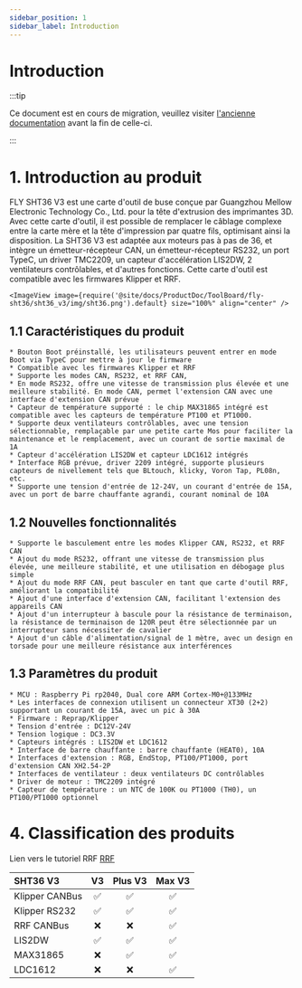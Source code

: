```yaml
---
sidebar_position: 1
sidebar_label: Introduction
---
```




# Introduction

:::tip

Ce document est en cours de migration, veuillez visiter [l'ancienne documentation](https://mellow.klipper.cn/#/) avant la fin de celle-ci.

:::
# 1. Introduction au produit

FLY SHT36 V3 est une carte d'outil de buse conçue par Guangzhou Mellow Electronic Technology Co., Ltd. pour la tête d'extrusion des imprimantes 3D. Avec cette carte d'outil, il est possible de remplacer le câblage complexe entre la carte mère et la tête d'impression par quatre fils, optimisant ainsi la disposition. La SHT36 V3 est adaptée aux moteurs pas à pas de 36, et intègre un émetteur-récepteur CAN, un émetteur-récepteur RS232, un port TypeC, un driver TMC2209, un capteur d'accélération LIS2DW, 2 ventilateurs contrôlables, et d'autres fonctions. Cette carte d'outil est compatible avec les firmwares Klipper et RRF.

    <ImageView image={require('@site/docs/ProductDoc/ToolBoard/fly-sht36/sht36_v3/img/sht36.png').default} size="100%" align="center" />


## 1.1 Caractéristiques du produit

    * Bouton Boot préinstallé, les utilisateurs peuvent entrer en mode Boot via TypeC pour mettre à jour le firmware
    * Compatible avec les firmwares Klipper et RRF
    * Supporte les modes CAN, RS232, et RRF CAN,
    * En mode RS232, offre une vitesse de transmission plus élevée et une meilleure stabilité. En mode CAN, permet l'extension CAN avec une interface d'extension CAN prévue
    * Capteur de température supporté : le chip MAX31865 intégré est compatible avec les capteurs de température PT100 et PT1000.
    * Supporte deux ventilateurs contrôlables, avec une tension sélectionnable, remplaçable par une petite carte Mos pour faciliter la maintenance et le remplacement, avec un courant de sortie maximal de 1A
    * Capteur d'accélération LIS2DW et capteur LDC1612 intégrés
    * Interface RGB prévue, driver 2209 intégré, supporte plusieurs capteurs de nivellement tels que BLtouch, klicky, Voron Tap, PL08n, etc.
    * Supporte une tension d'entrée de 12-24V, un courant d'entrée de 15A, avec un port de barre chauffante agrandi, courant nominal de 10A

## 1.2 Nouvelles fonctionnalités

    * Supporte le basculement entre les modes Klipper CAN, RS232, et RRF CAN
    * Ajout du mode RS232, offrant une vitesse de transmission plus élevée, une meilleure stabilité, et une utilisation en débogage plus simple
    * Ajout du mode RRF CAN, peut basculer en tant que carte d'outil RRF, améliorant la compatibilité
    * Ajout d'une interface d'extension CAN, facilitant l'extension des appareils CAN
    * Ajout d'un interrupteur à bascule pour la résistance de terminaison, la résistance de terminaison de 120R peut être sélectionnée par un interrupteur sans nécessiter de cavalier
    * Ajout d'un câble d'alimentation/signal de 1 mètre, avec un design en torsade pour une meilleure résistance aux interférences

## 1.3 Paramètres du produit

    * MCU : Raspberry Pi rp2040, Dual core ARM Cortex-M0+@133MHz
    * Les interfaces de connexion utilisent un connecteur XT30 (2+2) supportant un courant de 15A, avec un pic à 30A
    * Firmware : Reprap/Klipper
    * Tension d'entrée : DC12V-24V
    * Tension logique : DC3.3V
    * Capteurs intégrés : LIS2DW et LDC1612
    * Interface de barre chauffante : barre chauffante (HEAT0), 10A
    * Interfaces d'extension : RGB, EndStop, PT100/PT1000, port d'extension CAN XH2.54-2P
    * Interfaces de ventilateur : deux ventilateurs DC contrôlables
    * Driver de moteur : TMC2209 intégré
    * Capteur de température : un NTC de 100K ou PT1000 (TH0), un PT100/PT1000 optionnel

# 4. Classification des produits

Lien vers le tutoriel RRF [RRF](https://teamgloomy.github.io/fly_rrf_36_general.html)

| SHT36 V3       |          V3          |       Plus V3        |        Max V3        |
| :------------- | :------------------: | :------------------: | :------------------: |
| Klipper CANBus |  :white_check_mark:  |  :white_check_mark:  |  :white_check_mark:  |
| Klipper RS232  |  :white_check_mark:  |  :white_check_mark:  |  :white_check_mark:  |
| RRF CANBus     |         :x:          |         :x:          |  :white_check_mark:  |
| LIS2DW         |  :white_check_mark:  |  :white_check_mark:  |  :white_check_mark:  |
| MAX31865       |         :x:          |  :white_check_mark:  |  :white_check_mark:  |
| LDC1612        |         :x:          |         :x:          |  :white_check_mark:  |